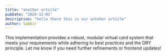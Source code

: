 ```yaml
---
title: "another article"
pubDate: "2024-12-01"
description: "hello there this is our antoher article"
author: Sabbir
---
```


This implementation provides a robust, modular virtual card system that meets your requirements while adhering to best practices and the DRY principle. Let me know if you need further refinements or frontend updates!
